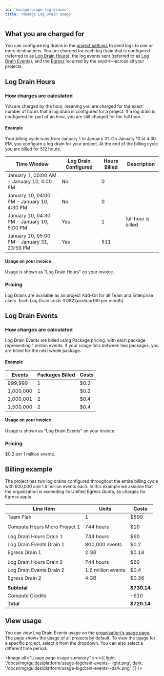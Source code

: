 ```yaml
---
id: 'manage-usage-log-drains'
title: 'Manage Log Drain usage'
---
```


## What you are charged for

You can configure log drains in the [project settings](https://supabase.com/dashboard/project/_/settings/log-drains) to send logs to one or more destinations. You are charged for each log drain that is configured (referred to as [Log Drain Hours](/docs/guides/platform/manage-your-usage/log-drains#log-drain-hours)), the log events sent (referred to as [Log Drain Events](/docs/guides/platform/manage-your-usage/log-drains#log-drain-events)), and the [Egress](/docs/guides/platform/manage-your-usage/egress) incurred by the export—across all your projects.

## Log Drain Hours

### How charges are calculated

You are charged by the hour, meaning you are charged for the exact number of hours that a log drain is configured for a project. If a log drain is configured for part of an hour, you are still charged for the full hour.

#### Example

Your billing cycle runs from January 1 to January 31. On January 10 at 4:30 PM, you configure a log drain for your project. At the end of the billing cycle you are billed for 512 hours.

| Time Window                                 | Log Drain Configured | Hours Billed | Description         |
| ------------------------------------------- | -------------------- | ------------ | ------------------- |
| January 1, 00:00 AM - January 10, 4:00 PM   | No                   | 0            |                     |
| January 10, 04:00 PM - January 10, 4:30 PM  | No                   | 0            |                     |
| January 10, 04:30 PM - January 10, 5:00 PM  | Yes                  | 1            | full hour is billed |
| January 10, 05:00 PM - January 31, 23:59 PM | Yes                  | 511          |                     |

#### Usage on your invoice

Usage is shown as "Log Drain Hours" on your invoice.

### Pricing

Log Drains are available as an project Add-On for all Team and Enterprise users. Each Log Drain costs $0.0822 per hour ($60 per month).

## Log Drain Events

### How charges are calculated

Log Drain Events are billed using Package pricing, with each package representing 1 million events. If your usage falls between two packages, you are billed for the next whole package.

#### Example

| Events    | Packages Billed | Costs |
| --------- | --------------- | ----- |
| 999,999   | 1               | $0.2  |
| 1,000,000 | 1               | $0.2  |
| 1,000,001 | 2               | $0.4  |
| 1,500,000 | 2               | $0.4  |

#### Usage on your invoice

Usage is shown as "Log Drain Events" on your invoice.

### Pricing

$0.2 per 1 million events.

## Billing example

The project has two log drains configured throughout the entire billing cycle with 800,000 and 1.6 million events each. In this example we assume that the organization is exceeding its Unified Egress Quota, so charges for Egress apply.

| Line Item                     | Units              | Costs       |
| ----------------------------- | ------------------ | ----------- |
| Team Plan                     | 1                  | $599        |
|                               |                    |             |
| Compute Hours Micro Project 1 | 744 hours          | $10         |
|                               |                    |             |
| Log Drain Hours Drain 1       | 744 hours          | $60         |
| Log Drain Events Drain 1      | 800,000 events     | $0.2        |
| Egress Drain 1                | 2 GB               | $0.18       |
|                               |                    |             |
| Log Drain Hours Drain 2       | 744 hours          | $60         |
| Log Drain Events Drain 2      | 1.6 million events | $0.4        |
| Egress Drain 2                | 4 GB               | $0.36       |
|                               |                    |             |
| **Subtotal**                  |                    | **$730.14** |
| Compute Credits               |                    | -$10        |
| **Total**                     |                    | **$720.14** |

## View usage

You can view Log Drain Events usage on the [organization's usage page](https://supabase.com/dashboard/org/_/usage). The page shows the usage of all projects by default. To view the usage for a specific project, select it from the dropdown. You can also select a different time period.

<Image
  alt="Usage page usage summary"
  src={{
    light: '/docs/img/guides/platform/usage-logdrain-events--light.png',
    dark: '/docs/img/guides/platform/usage-logdrain-events--dark.png',
  }}
/>
